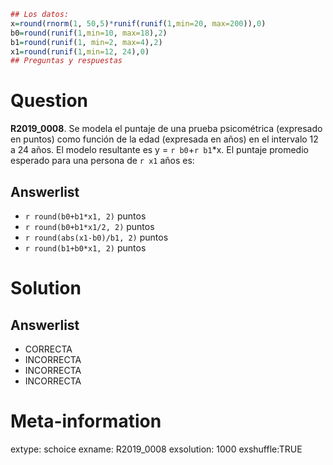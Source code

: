 ```r
## Los datos:
x=round(rnorm(1, 50,5)*runif(runif(1,min=20, max=200)),0)
b0=round(runif(1,min=10, max=18),2)
b1=round(runif(1, min=2, max=4),2)
x1=round(runif(1,min=12, 24),0)
## Preguntas y respuestas
```


Question
========

**R2019_0008**. Se modela el puntaje de una prueba psicométrica (expresado en puntos) como función de la edad (expresada en años) en el intervalo 12 a 24 años. El modelo resultante es y = `r b0`+`r b1`*x. El puntaje promedio  esperado para una persona de `r x1` años es:

Answerlist
----------
* `r round(b0+b1*x1, 2)` puntos
*  `r round(b0+b1*x1/2, 2)` puntos
*  `r round(abs(x1-b0)/b1, 2)` puntos
*  `r round(b1+b0*x1, 2)` puntos


Solution
========

Answerlist
----------
* CORRECTA
* INCORRECTA
* INCORRECTA
* INCORRECTA

Meta-information
============
extype: schoice
exname: R2019_0008
exsolution: 1000
exshuffle:TRUE